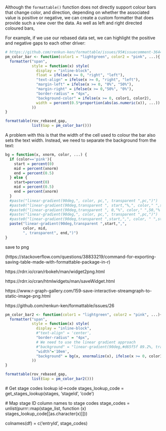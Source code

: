 
Although the `formattable()` function does not directly support  colour bars that change color, and direction, depending on whether the associated value is positive or negative, we can create a custom formatter that does provide such a view over the data.
As well as left and right directed coloured bars,

For example, if we use our rebased data set, we can highlight the positive and negative gaps to each other driver:

```r
# https://github.com/renkun-ken/formattable/issues/95#issuecomment-364459116
pm_color_bar <- function(color1 = "lightgreen", color2 = "pink", ...){
  formatter("span",
            style = function(x) style(
              display = "inline-block",
              float = ifelse(x >= 0, "right", "left"),
              "text-align" = ifelse(x >= 0, "right", "left"),
              "margin-left" = ifelse(x >= 0, "0%", "50%"),
              "margin-right" = ifelse(x >= 0,"50%", "0%"),
              "border-radius" = "4px",
              "background-color" = ifelse(x >= 0, color1, color2),
              width = percent(0.5*proportion(abs(as.numeric(x)), ...))
            ))
}

formattable(rov_rebased_gap,
            list(Gap = pm_color_bar()))
```

A problem with this is that the width of the cell used to colour the bar also sets the text width. Instead, we need to separate the background from the text:

```r
bg = function(x, xnorm, color, ...) {
  if (color=='pink'){
    start = percent(0)
    mid = percent(xnorm)
    end = percent(0.5)
  } else {
    start=percent(0)
    mid = percent(0.5)
    end = percent(xnorm)
  }
  #paste("linear-gradient(90deg,", color, pc,", transparent ",pc,")")
  #paste0("linear-gradient(90deg,transparent ", start,"%,", color," ",start,"%, color ",end,"%, transparent")
  #paste0("linear-gradient(90deg,transparent ", 0,"%", color," ",50,"% ",color,  75,"% transparent")
  #paste("linear-gradient(90deg,", color, pc,", transparent ",pc,")")
  #paste0("linear-gradient(90deg,transparent ",start,",", color, " ",start,", transparent ",end,")")
  paste("linear-gradient(90deg,transparent ",start,",",
        color, mid,
        ", transparent", end,")")
} 
```
save to png

(https://stackoverflow.com/questions/38833219/command-for-exporting-saving-table-made-with-formattable-package-in-r)

https://rdrr.io/cran/rbokeh/man/widget2png.html

https://rdrr.io/cran/htmlwidgets/man/saveWidget.html

https://www.r-graph-gallery.com/159-save-interactive-streamgraph-to-static-image-png.html


https://github.com/renkun-ken/formattable/issues/26


```r
pm_color_bar2 <- function(color1 = "lightgreen", color2 = "pink", ...){
  formatter("span",
            style = function(x) style(
              display = "inline-block",
              #"text-align" = 'center',
              "border-radius" = "4px",
              # We need to use the linear gradient approach
              #"background" = "linear-gradient(90deg,#d65f5f 89.2%, transparent 89.2%)"#,
              "width"='10em',
              "background" = bg(x, xnormalize(x), ifelse(x >= 0, color1, color2))
            ))
}

formattable(rov_rebased_gap,
            list(Gap = pm_color_bar2()))
```

  # Get stage codes lookup id->code
  stages_lookup_code = get_stages_lookup(stages, 'stageId', 'code')
  
  # Map stage ID column names to stage codes
  stage_codes = unlist(purrr::map(stage_list,
                                  function (x)
                                    stages_lookup_code[[as.character(x)]]))

  colnames(df) = c('entryId', stage_codes)